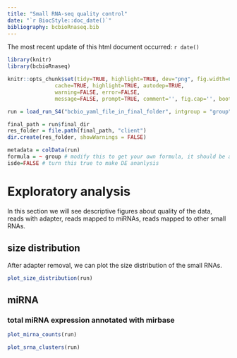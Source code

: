 ```yaml
---
title: "Small RNA-seq quality control"
date: "`r BiocStyle::doc_date()`"
bibliography: bcbioRnaseq.bib
---
```


The most recent update of this html document occurred: `r date()`


```r
library(knitr)
library(bcbioRnaseq)

knitr::opts_chunk$set(tidy=TRUE, highlight=TRUE, dev="png", fig.width=6,fig.heigh=9,
               cache=TRUE, highlight=TRUE, autodep=TRUE, 
               warning=FALSE, error=FALSE,
               message=FALSE, prompt=TRUE, comment='', fig.cap='', bootstrap.show.code=FALSE)
```

```r
run = load_run_S4("bcbio_yaml_file_in_final_folder", intgroup = "group", analysis="srnaseq")

final_path = run$final_dir
res_folder = file.path(final_path, "client")
dir.create(res_folder, showWarnings = FALSE)

metadata = colData(run)
formula = ~ group # modify this to get your own formula, it should be a column in your metadata
isde=FALSE # turn this true to make DE ananlysis
```


# Exploratory analysis

In this section we will see descriptive figures about quality of the data, 
reads with adapter, reads mapped to miRNAs, reads mapped to other small RNAs. 

## size distribution

After adapter removal, we can plot the size distribution of the small RNAs.

```r
plot_size_distribution(run)
```


## miRNA

### total miRNA expression annotated with mirbase

```r
plot_mirna_counts(run)
```

```r
plot_srna_clusters(run)
```

